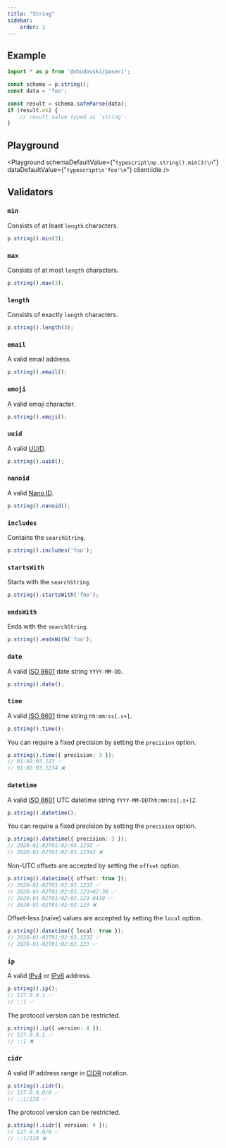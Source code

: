 ```yaml
---
title: "String"
sidebar:
    order: 1
---
```



## Example

```typescript
import * as p from '@vbudovski/paseri';

const schema = p.string();
const data = 'foo';

const result = schema.safeParse(data);
if (result.ok) {
    // result.value typed as `string`.
}
```

## Playground

<Playground
    schemaDefaultValue={"```typescript\np.string().min(3)\n```"}
    dataDefaultValue={"```typescript\n'foo'\n```"}
    client:idle
/>

## Validators

### `min`

Consists of at least `length` characters.

```typescript
p.string().min(3);
```

### `max`

Consists of at most `length` characters.

```typescript
p.string().max(3);
```

### `length`

Consists of exactly `length` characters.

```typescript
p.string().length(3);
```

### `email`

A valid email address.

```typescript
p.string().email();
```

### `emoji`

A valid emoji character.

```typescript
p.string().emoji();
```

### `uuid`

A valid [UUID](https://en.wikipedia.org/wiki/Universally_unique_identifier).

```typescript
p.string().uuid();
```

### `nanoid`

A valid [Nano ID](https://github.com/ai/nanoid).

```typescript
p.string().nanoid();
```

### `includes`

Contains the `searchString`.

```typescript
p.string().includes('foo');
```

### `startsWith`

Starts with the `searchString`.

```typescript
p.string().startsWith('foo');
```

### `endsWith`

Ends with the `searchString`.

```typescript
p.string().endsWith('foo');
```

### `date`

A valid [ISO 8601](https://en.wikipedia.org/wiki/ISO_8601) date string `YYYY-MM-DD`.

```typescript
p.string().date();
```

### `time`

A valid [ISO 8601](https://en.wikipedia.org/wiki/ISO_8601) time string `hh:mm:ss[.s+]`.

```typescript
p.string().time();
```

You can require a fixed precision by setting the `precision` option.

```typescript
p.string().time({ precision: 3 });
// 01:02:03.123 ✅
// 01:02:03.1234 ❌
```

### `datetime`

A valid [ISO 8601](https://en.wikipedia.org/wiki/ISO_8601) UTC datetime string `YYYY-MM-DDThh:mm:ss[.s+]Z`.

```typescript
p.string().datetime();
```

You can require a fixed precision by setting the `precision` option.

```typescript
p.string().datetime({ precision: 3 });
// 2020-01-02T01:02:03.123Z ✅
// 2020-01-02T01:02:03.1234Z ❌
```

Non-UTC offsets are accepted by setting the `offset` option.

```typescript
p.string().datetime({ offset: true });
// 2020-01-02T01:02:03.123Z ✅
// 2020-01-02T01:02:03.123+02:30 ✅
// 2020-01-02T01:02:03.123-0430 ✅
// 2020-01-02T01:02:03.123 ❌
```

Offset-less (naïve) values are accepted by setting the `local` option.

```typescript
p.string().datetime({ local: true });
// 2020-01-02T01:02:03.123Z ✅
// 2020-01-02T01:02:03.123 ✅
```

### `ip`

A valid [IPv4](https://en.wikipedia.org/wiki/IPv4) or [IPv6](https://en.wikipedia.org/wiki/IPv6) address.

```typescript
p.string().ip();
// 127.0.0.1 ✅
// ::1 ✅
```

The protocol version can be restricted.

```typescript
p.string().ip({ version: 4 });
// 127.0.0.1 ✅
// ::1 ❌
```

### `cidr`

A valid IP address range in [CIDR](https://en.wikipedia.org/wiki/Classless_Inter-Domain_Routing) notation.

```typescript
p.string().cidr();
// 127.0.0.0/8 ✅
// ::1/128 ✅
```

The protocol version can be restricted.

```typescript
p.string().cidr({ version: 4 });
// 127.0.0.0/8 ✅
// ::1/128 ❌
```
